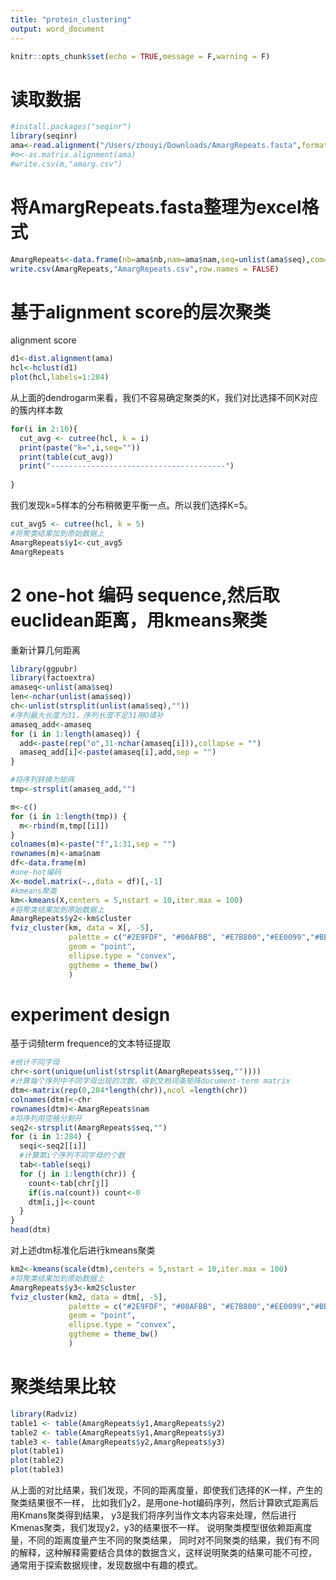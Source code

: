 ```yaml
---
title: "protein_clustering"
output: word_document
---
```


```r
knitr::opts_chunk$set(echo = TRUE,message = F,warning = F)
```

# 读取数据
```r
#install.packages("seqinr")
library(seqinr)
ama<-read.alignment("/Users/zhouyi/Downloads/AmargRepeats.fasta",format = "fasta")
#m<-as.matrix.alignment(ama)
#write.csv(m,"amarg.csv")

```

# 将AmargRepeats.fasta整理为excel格式
```r
AmargRepeats<-data.frame(nb=ama$nb,nam=ama$nam,seq=unlist(ama$seq),com=ama$com)
write.csv(AmargRepeats,"AmargRepeats.csv",row.names = FALSE)
```


# 基于alignment score的层次聚类
alignment score
```r
d1<-dist.alignment(ama)
hcl<-hclust(d1)
plot(hcl,labels=1:284)
```
从上面的dendrogarm来看，我们不容易确定聚类的K，我们对比选择不同K对应的簇内样本数


```r
for(i in 2:10){
  cut_avg <- cutree(hcl, k = i)
  print(paste("k=",i,seq=""))
  print(table(cut_avg))
  print("---------------------------------------")
  
}


```
我们发现k=5样本的分布稍微更平衡一点。所以我们选择K=5。
```r
cut_avg5 <- cutree(hcl, k = 5)
#将聚类结果加到原始数据上
AmargRepeats$y1<-cut_avg5
AmargRepeats
```


# 2 one-hot 编码 sequence,然后取euclidean距离，用kmeans聚类
重新计算几何距离
```r
library(ggpubr)
library(factoextra)
amaseq<-unlist(ama$seq)
len<-nchar(unlist(ama$seq))
ch<-unlist(strsplit(unlist(ama$seq),""))
#序列最大长度为31，序列长度不足31用O填补
amaseq_add<-amaseq
for (i in 1:length(amaseq)) {
  add<-paste(rep("o",31-nchar(amaseq[i])),collapse = "")
  amaseq_add[i]<-paste(amaseq[i],add,sep = "")
}

#将序列转换为矩阵
tmp<-strsplit(amaseq_add,"")

m<-c()
for (i in 1:length(tmp)) {
  m<-rbind(m,tmp[[i]])
}
colnames(m)<-paste("f",1:31,sep = "")
rownames(m)<-ama$nam
df<-data.frame(m)
#one-hot编码
X<-model.matrix(~.,data = df)[,-1]
#kmeans聚类
km<-kmeans(X,centers = 5,nstart = 10,iter.max = 100)
#将聚类结果加到原始数据上
AmargRepeats$y2<-km$cluster
fviz_cluster(km, data = X[, -5],
             palette = c("#2E9FDF", "#00AFBB", "#E7B800","#EE0099","#BB3099"), 
             geom = "point",
             ellipse.type = "convex", 
             ggtheme = theme_bw()
             )

```












# experiment design
基于词频term frequence的文本特征提取

```r
#统计不同字母
chr<-sort(unique(unlist(strsplit(AmargRepeats$seq,""))))
#计算每个序列中不同字母出现的次数，得到文档词条矩阵document-term matrix
dtm<-matrix(rep(0,284*length(chr)),ncol =length(chr))
colnames(dtm)<-chr
rownames(dtm)<-AmargRepeats$nam
#将序列用空格分割开
seq2<-strsplit(AmargRepeats$seq,"")
for (i in 1:284) {
  seqi<-seq2[[i]]
  #计算第i个序列不同字母的个数
  tab<-table(seqi)
  for (j in 1:length(chr)) {
    count<-tab[chr[j]]
    if(is.na(count)) count<-0
    dtm[i,j]<-count
  }
}
head(dtm)

```
对上述dtm标准化后进行kmeans聚类
```r
km2<-kmeans(scale(dtm),centers = 5,nstart = 10,iter.max = 100)
#将聚类结果加到原始数据上
AmargRepeats$y3<-km2$cluster
fviz_cluster(km2, data = dtm[, -5],
             palette = c("#2E9FDF", "#00AFBB", "#E7B800","#EE0099","#BB3099"), 
             geom = "point",
             ellipse.type = "convex", 
             ggtheme = theme_bw()
             )
```



# 聚类结果比较
```r
library(Radviz)
table1 <- table(AmargRepeats$y1,AmargRepeats$y2)
table2 <- table(AmargRepeats$y1,AmargRepeats$y3)
table3 <- table(AmargRepeats$y2,AmargRepeats$y3)
plot(table1)
plot(table2)
plot(table3)
```
从上面的对比结果，我们发现，不同的距离度量，即使我们选择的K一样，产生的聚类结果很不一样，
比如我们y2，是用one-hot编码序列，然后计算欧式距离后用Kmans聚类得到结果，
y3是我们将序列当作文本内容来处理，然后进行Kmenas聚类，我们发现y2，y3的结果很不一样。
说明聚类模型很依赖距离度量，不同的距离度量产生不同的聚类结果，
同时对不同聚类的结果，我们有不同的解释，这种解释需要结合具体的数据含义，这样说明聚类的结果可能不可控，
通常用于探索数据规律，发现数据中有趣的模式。









































